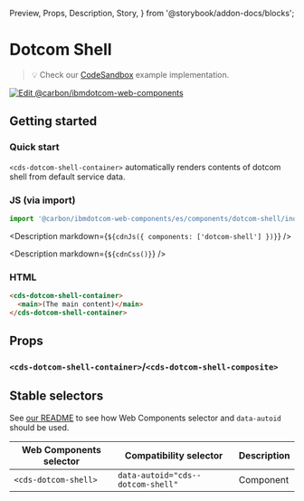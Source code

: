   Preview,
  Props,
  Description,
  Story,
} from '@storybook/addon-docs/blocks';

# Dotcom Shell

> 💡 Check our
> [CodeSandbox](https://githubbox.com/carbon-design-system/carbon-for-ibm-dotcom/tree/main/packages/web-components/examples/codesandbox/components/dotcom-shell)
> example implementation.

[![Edit @carbon/ibmdotcom-web-components](https://codesandbox.io/static/img/play-codesandbox.svg)](https://githubbox.com/carbon-design-system/carbon-for-ibm-dotcom/tree/main/packages/web-components/examples/codesandbox/components/dotcom-shell)

## Getting started

### Quick start

`<cds-dotcom-shell-container>` automatically renders contents of dotcom shell
from default service data.

### JS (via import)

```javascript
import '@carbon/ibmdotcom-web-components/es/components/dotcom-shell/index.js';
```

<Description markdown={`${cdnJs({ components: ['dotcom-shell'] })}`} />

<Description markdown={`${cdnCss()}`} />

### HTML

```html
<cds-dotcom-shell-container>
  <main>(The main content)</main>
</cds-dotcom-shell-container>
```

## Props

### `<cds-dotcom-shell-container>`/`<cds-dotcom-shell-composite>`

<Props of="cds-dotcom-shell-composite" />

## Stable selectors

See
[our README](https://github.com/carbon-design-system/carbon-for-ibm-dotcom/tree/main/packages/web-components#stable-selectors-for-analytics-and-integratione2e-testing-in-web-components)
to see how Web Components selector and `data-autoid` should be used.

| Web Components selector | Compatibility selector            | Description |
| ----------------------- | --------------------------------- | ----------- |
| `<cds-dotcom-shell>`    | `data-autoid="cds--dotcom-shell"` | Component   |

<Description markdown={contributing} />
